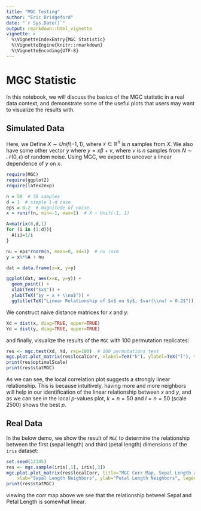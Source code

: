 ```yaml
---
title: "MGC Testing"
author: "Eric Bridgeford"
date: "`r Sys.Date()`"
output: rmarkdown::html_vignette
vignette: >
  %\VignetteIndexEntry{MGC Statistic}
  %\VignetteEngine{knitr::rmarkdown}
  %\VignetteEncoding{UTF-8}
---
```


# MGC Statistic

In this notebook, we will discuss the basics of the MGC statistic in a real data context, and demonstrate some of the useful plots that users may want to visualize the results with.

## Simulated Data

Here, we Define $X \sim Unif(-1, 1)$, where $x \in \mathbb{R}^n$ is $n$ samples from $X$. We also have some other vector $y$ where $y = x\beta + \nu$, where $\nu$ is $n$ samples from $N \sim \mathcal{N}(0, \epsilon)$ of random noise. Using MGC, we expect to uncover a linear dependence of $y$ on $x$.

```r
require(MGC)
require(ggplot2)
require(latex2exp)

n = 50  # 50 samples
d = 1  # simple 1-d case
eps = 0.2  # magnitude of noise
x = runif(n, min=-1, max=1)  # X ~ Unif(-1, 1)

A=matrix(0,d,1)
for (i in (1:d)){
  A[i]=1/i
}

nu = eps*rnorm(n, mean=0, sd=1)  # nu \sim 
y = x%*%A + nu

dat = data.frame(x=x, y=y)

ggplot(dat, aes(x=x, y=y)) +
  geom_point() +
  xlab(TeX("$x$")) +
  ylab(TeX("$y = x + \\nu$")) +
  ggtitle(TeX("Linear Relationship of $x$ on $y$; $var(\\nu) = 0.2$"))
```

We construct naive distance matrices for $x$ and $y$:

```r
Xd = dist(x, diag=TRUE, upper=TRUE)
Yd = dist(y, diag=TRUE, upper=TRUE)
```

and finally, visualize the results of the `MGC` with 100 permutation replicates:
```r
res <- mgc.test(Xd, Yd, rep=100)  # 100 permutations test
mgc.plot.plot_matrix(res$localCorr, xlabel=TeX("k"), ylabel=TeX("l"), title = TeX("Local $p$-values for Linear Dependence"), legend.name=TeX("p"))  # plot local p-values
print(res$optimalScale)
print(res$statMGC)
```

As we can see, the local correlation plot suggests a strongly linear relationship. This is because intuitively, having more and more neighbors will help in our identification of the linear relationship between $x$ and $y$, and as we can see in the local $p$-values plot, $k=n=50$ and $l=n=50$ (scale 2500) shows the best $p$.


## Real Data


In the below demo, we show the result of `MGC` to determine the relationship between the first (sepal length) and third (petal length) dimensions of the `iris` dataset:

```r
set.seed(12345)
res <- mgc.sample(iris[,1], iris[,3])
mgc.plot.plot_matrix(res$localCorr, title="MGC Corr Map, Sepal Length and Petal Length",
    xlab="Sepal Length Neighbors", ylab="Petal Length Neighbors", legend.name = "statMGC")
print(res$statMGC)
```

viewing the corr map above we see that the relationship betweel Sepal and Petal Length is somewhat linear.

